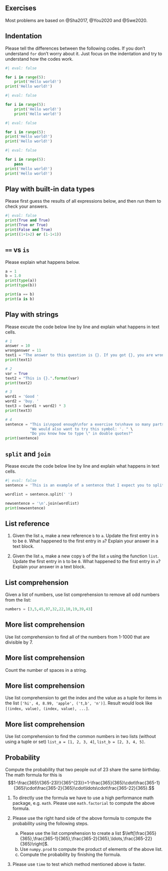 
## Exercises
Most problems are based on @Sha2017, @You2020 and @Swe2020.


::: {#exr-}
## Indentation
Please tell the differences between the following codes. If you don't understand `for` don't worry about it. Just focus on the indentation and try to understand how the codes work.


```python
#| eval: false

for i in range(5):
    print('Hello world!')
print('Hello world!')
```

```python
#| eval: false

for i in range(5):
    print('Hello world!')
    print('Hello world!')
```

```python
#| eval: false

for i in range(5):
print('Hello world!')
print('Hello world!')
```

```python
#| eval: false

for i in range(5):
    pass
print('Hello world!')
print('Hello world!')
```
:::




::: {#exr-}
## Play with built-in data types

Please first guess the results of all expressions below, and then run them to check your answers.
```python
#| eval: false
print(True and True)
print(True or True)
print(False and True)
print((1+1>2) or (1-1<1))
```
:::



::: {#exr-}
## `==` vs `is`
Please explain what happens below.

```python
a = 1
b = 1.0
print(type(a))
print(type(b))

print(a == b)
print(a is b)
```
:::


::: {#exr-}
## Play with strings
Please excute the code below line by line and explain what happens in text cells.

```python
# 1
answer = 10
wronganswer = 11
text1 = "The answer to this question is {}. If you got {}, you are wrong.".format(answer, wronganswer)
print(text1)

# 2
var = True
text2 = "This is {}.".format(var)
print(text2)

# 3
word1 = 'Good '
word2 = 'buy. '
text3 = (word1 + word2) * 3
print(text3)

# 4
sentence = "This is\ngood enough\nfor a exercise to\nhave so many parts. " \
           "We would also want to try this symbol: '. " \
           "Do you know how to type \" in double quotes?"
print(sentence)
```
:::



::: {#exr-}
## `split` and `join`
Please excute the code below line by line and explain what happens in text cells.

```python
#| eval: false
sentence = 'This is an example of a sentence that I expect you to split.'

wordlist = sentence.split(' ')

newsentence = '\n'.join(wordlist)
print(newsentence)
```
:::



::: {#exr-}
## List reference

1. Given the list `a`, make a new reference `b` to `a`. Update the first entry in `b` to be `0`. What happened to the first entry in `a`? Explain your answer in a text block.

2. Given the list `a`, make a new copy `b` of the list `a` using the function `list`. Update the first entry in `b` to be `0`. What happened to the first entry in `a`? Explain your answer in a text block. 
:::



::: {#exr-}
## List comprehension
Given a list of numbers, use list comprehension to remove all odd numbers from the list:
```python
numbers = [3,5,45,97,32,22,10,19,39,43]
```
:::

::: {#exr-}
## More list comprehension
Use list comprehension to find all of the numbers from 1-1000 that are divisible by 7.
:::

::: {#exr-}
## More list comprehension
Count the number of spaces in a string.
:::


::: {#exr-}
## More list comprehension
Use list comprehension to get the index and the value as a tuple for items in the list `['hi', 4, 8.99, 'apple', ('t,b', 'n')]`. Result would look like `[(index, value), (index, value), ...]`.
:::

::: {#exr-}
## More list comprehension
Use list comprehension to find the common numbers in two lists (without using a tuple or set) `list_a = [1, 2, 3, 4]`, `list_b = [2, 3, 4, 5]`.
:::


::: {#exr-}
## Probability
Compute the probability that two people out of 23 share the same birthday. The math formula for this is 
$$1-\frac{365!/(365-23)!}{365^{23}}=1-\frac{365}{365}\cdot\frac{365-1}{365}\cdot\frac{365-2}{365}\cdot\ldots\cdot\frac{365-22}{365}.$$

1. To directly use the formula we have to use a high performance math package, e.g. `math`. Please use `math.factorial` to compute the above formula.

2. Please use the right hand side of the above formula to compute the probability using the following steps.
    a. Please use the list comprehension to create a list $\left[\frac{365}{365},\frac{365-1}{365},\frac{365-2}{365},\ldots,\frac{365-22}{365}\right]$. 
    b. Use `numpy.prod` to compute the product of elements of the above list.
    c. Compute the probability by finishing the formula.

3. Please use `time` to test which method mentioned above is faster.
:::